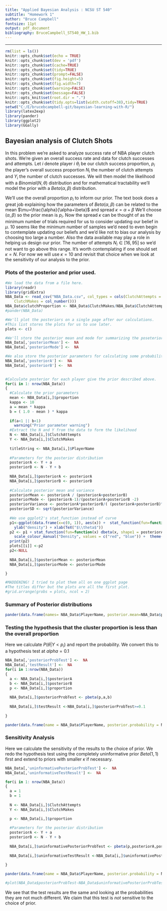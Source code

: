 ```yaml
---
title: "Applied Bayesian Analysis : NCSU ST 540"
subtitle: "Homework 1"
author: "Bruce Campbell"
fontsize: 11pt
output: pdf_document
bibliography: BruceCampbell_ST540_HW_1.bib
---
```


---
```r
rm(list = ls())
knitr::opts_chunk$set(echo = TRUE)
knitr::opts_chunk$set(dev = 'pdf')
knitr::opts_chunk$set(cache=TRUE)
knitr::opts_chunk$set(tidy=TRUE)
knitr::opts_chunk$set(prompt=FALSE)
knitr::opts_chunk$set(fig.height=5)
knitr::opts_chunk$set(fig.width=7)
knitr::opts_chunk$set(warning=FALSE)
knitr::opts_chunk$set(message=FALSE)
knitr::opts_knit$set(root.dir = ".")
knitr::opts_chunk$set(tidy.opts=list(width.cutoff=38),tidy=TRUE)
setwd("C:/E/brucebcampbell-git/bayesian-learning-with-R/")
library(latex2exp)   
library(pander)
library(ggplot2)
library(GGally)
```


## Bayesian analysis of Clutch Shots

In this problem we're asked to analyze success rate of NBA player clutch shots. We're given an overall success rate and data for clutch successes and attempts. Let $i$ denote player $i$ $\theta_i$ be our clutch success proportion, $p_i$ the player's overall success proportion $N_i$ the number of clutch attempts and $Y_i$ the number of clutch successes.  We will then model the likelihood with a $Binomial(N,\theta)$ distribution and for mathematical tractability we'll model the prior with a $Beta(\alpha,\beta)$ distribution.

We'll use the overall proportion $p_i$ to inform our prior.  The text book does a great job explaining how the parameters of $Beta(\alpha,\beta)$ can be related to the mean $\mu=\frac{\alpha}{\alpha+\beta}$ and spread $\kappa=\alpha+\beta$  We'll choose $(\alpha,\beta)$ so the prior mean is $p_i$.  Now the spread $\kappa$ can be thought of as the minimum number of trials required for us to consider updating our belief in $\mu$.  10 seems like the minimum number of samples we'd need to even begin to contemplate updating our beliefs and we'd like not to bias our analysis by choosing too large a number.  Also the data available may play a role in helping us design our prior.  The number of attempts $N_i \in [16,95]$ so we'd not want to go above this range.  It's worth contemplating if one should set $\kappa=N$.  For now we will use $\kappa=10$ and revisit that choice when we look at the sensitivity of our analysis to the prior. 

### Plots of the posterior and prior used.

```r
#We load the data from a file here.
library(readr)
library(gridExtra)
NBA_Data <- read_csv("NBA_Data.csv", col_types = cols(ClutchAttempts = col_number(), 
    ClutchMakes = col_number()))
NBA_Data$clutchProportion <- NBA_Data$ClutchMakes/NBA_Data$ClutchAttempts
#pander(NBA_Data)

#We'll plot the posteriors on a single page after our calculations.
#This list stores the plots for us to use later. 
plots <- c()

#We'll store the posterior mean and mode for summarizing the poseterior in a table. 
NBA_Data[,'posteriorMean'] <-  NA
NBA_Data[,'posteriorMode'] <-  NA

#We also store the posterior parameters for calculating some probabilities 
NBA_Data[,'posteriorA'] <-  NA
NBA_Data[,'posteriorB'] <-  NA
  

#Calculate posterior for each player give the prior described above. 
for(i in 1: nrow(NBA_Data))
{
  #Calculate the prior parameters 
  mean <- NBA_Data[i,]$proportion
  kappa <- 10
  a = mean * kappa
  b = ( 1.0 - mean ) * kappa
  
  if(a<1 || b<1)
    warning("Prior parameter warning")
  #Extract the N and Y from the data to form the likelihood
  N <- NBA_Data[i,]$ClutchAttempts
  Y <- NBA_Data[i,]$ClutchMakes
  
  titleString <- NBA_Data[i,]$PlayerName
  
  #Parameters for the posterior distribution 
  posteriorA <- Y + a
  posteriorB <- N - Y + b
  
  NBA_Data[i,]$posteriorA <- posteriorA
  NBA_Data[i,]$posteriorB <- posteriorB
  
  #Calculate posterior mean and variance
  posteriorMean <- posteriorA / (posteriorA+posteriorB)
  posteriorMode <- (posteriorA-1)/(posteriorA+posteriorB -2)
  posteriorVariance <- posteriorA*posteriorB/( (posteriorA+posteriorB)^2 * (posteriorA+posteriorB+1)  )
  posteriorSD <- sqrt(posteriorVariance)
  
  #We use ggplot2's stat_function instead of curve
  p1<-ggplot(data.frame(x=c(0, 1)), aes(x)) +  stat_function(fun=function(x) dbeta(x, shape1 = a,shape2 = b),aes(colour = "prior") ) +
    ylab("density") + xlab(TeX("$\\theta$"))
  p2 <- p1 + stat_function(fun=function(x) dbeta(x, shape1 = posteriorA,shape2 = posteriorB),aes(colour = "posterior")) +ggtitle(titleString) +
    scale_colour_manual("Density", values = c("red", "blue")) +  theme(plot.title = element_text(size = 11))
  print(p2)
  plots[[i]] <-p2
  p2<-NULL
 
  NBA_Data[i,]$posteriorMean <- posteriorMean
  NBA_Data[i,]$posteriorMode <- posteriorMode

}

#MADDENING! I tried to plot them all on one ggplot page
#The titles differ but the plots are all the first plot.
#grid.arrange(grobs = plots, ncol = 2)
```


### Summary of Posterior distributions

```r
pander(data.frame(names= NBA_Data$PlayerName, posterior.mean=NBA_Data$posteriorMean, posterior.mode=NBA_Data$posteriorMode))
```


### Testing the hypothesis that the cluster proportion is less than the overall proportion

Here we calculate $P(\theta | Y < p_i)$ and report the probability. We convert this to a hypothesis test at $alpha=0.1$

```r
NBA_Data[,'posteriorProbTest'] <-  NA
NBA_Data[,'testResult'] <-  NA
for(i in 1:nrow(NBA_Data))
{
  a <- NBA_Data[i,]$posteriorA
  b <- NBA_Data[i,]$posteriorB
  p <- NBA_Data[i,]$proportion
  
  NBA_Data[i,]$posteriorProbTest <- pbeta(p,a,b)
  
  NBA_Data[i,]$testResult <-NBA_Data[i,]$posteriorProbTest>=0.1
  
}

pander(data.frame(name = NBA_Data$PlayerName, posterior.probability = NBA_Data$posteriorProbTest, test.result =NBA_Data$testResult))
```

### Sensitivity Analysis

Here we calculate the sensitivity of the results to the choice of prior.  We redo the hypothesis test using the completely uninformative prior $Beta(1,1)$ first and extend to priors with smaller $\kappa$ if necessary.  

```r
NBA_Data[,'uninformativePosteriorProbTest'] <-  NA
NBA_Data[,'uninformativeTestResult'] <-  NA

for(i in 1: nrow(NBA_Data))
{
  a = 1
  b = 1
  
  N <- NBA_Data[i,]$ClutchAttempts
  Y <- NBA_Data[i,]$ClutchMakes

  p <- NBA_Data[i,]$proportion
  
  #Parameters for the posterior distribution 
  posteriorA <- Y + a
  posteriorB <- N - Y + b
  
  NBA_Data[i,]$uninformativePosteriorProbTest <- pbeta(p,posteriorA,posteriorB)
  
  NBA_Data[i,]$uninformativeTestResult <-NBA_Data[i,]$uninformativePosteriorProbTest>=0.1
  
}

pander(data.frame(name = NBA_Data$PlayerName, posterior.probability = NBA_Data$uninformativePosteriorProbTest, test.result =NBA_Data$uninformativeTestResult))

#plot(NBA_Data$posteriorProbTest-NBA_Data$uninformativePosteriorProbTest)
```

We see that the test results are the same and looking at the probabilities they are not much different. We claim that this test is *not* sensitive to the choice of prior. 
